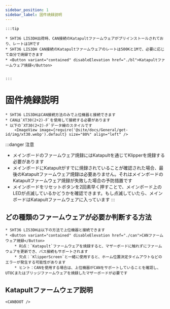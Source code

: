 ```yaml
---
sidebar_position: 1
sidebar_label: 固件焼録説明
---
```





    :::tip

    * SHT36 LIS3DH出荷時、CAN接続のKatapultファームウェアがプリインストールされており、レートは1Mです
    * SHT36 LIS3DH CAN接続のKatapultファームウェアのレートは500Kと1Mで、必要に応じて自分で焼録できます
    * <Button variant="contained" disableElevation href="./bl">Katapultファームウェア焼録</Button>


    :::

# 固件焼録説明

    * SHT36 LIS3DHはCAN接続方法のみで上位機器と接続できます
    * CANは`XT30(2+2)-F`を使用して接続する必要があります
    * 以下の`XT30(2+2)-F`データ線のスタイルです
        <ImageView image={require('@site/docs/General/get-id/img/xt30.webp').default} size="80%" align="left" />

:::danger 注意
* メインボードのファームウェア焼録にはKatapultを通じてKlipperを焼録する必要があります
* メインボードにKatapultがすでに焼録されていることが確認された場合、最後のKatapultファームウェア焼録は必要ありません。それはメインボードのKatapultファームウェア焼録が失敗した場合の予防措置です
* メインボードをリセットボタンを2回素早く押すことで、メインボード上のLEDが点滅しているかどうかを確認できます。もし点滅していたら、メインボードはKatapultファームウェアに入っています
:::

## どの種類のファームウェアが必要か判断する方法

    * SHT36 LIS3DHは以下の方法で上位機器と接続できます
    * <Button variant="contained" disableElevation href="./can">CANファームウェア焼録</Button>
        * 利点：`Katapult`ファームウェアを焼録すると、マザーボードに触れずにファームウェアを更新でき、バス接続もサポートされます
        * 欠点：`KlipperScreen`と一緒に使用すると、ホーム位置決定タイムアウトなどのエラーが発生する可能性があります
        * ヒント：CANを使用する場合は、上位機器がCANをサポートしていることを確認し、UTOCまたはブリッジファームウェアを焼録したマザーボードが必要です


## Katapultファームウェア説明

    <CANBOOT />